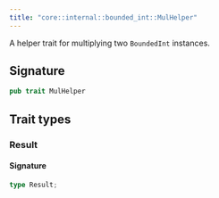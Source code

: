 ```yaml
---
title: "core::internal::bounded_int::MulHelper"
---
```


A helper trait for multiplying two `BoundedInt` instances.



## Signature

```rust
pub trait MulHelper
```



## Trait types

### Result


#### Signature

```rust
type Result;
```


